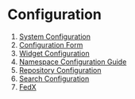 = Configuration =

# [[Help:SystemConfiguration | System Configuration]]
# [[Help:ConfigurationForm | Configuration Form]]
# [[Help:WidgetConfiguration | Widget Configuration]]
# [[Help:NamespaceConfig | Namespace Configuration Guide]]
# [[Help:RepositoryConfiguration | Repository Configuration]]
# [[Help:SearchConfiguration | Search Configuration]]
# [[Help:FedX | FedX]]